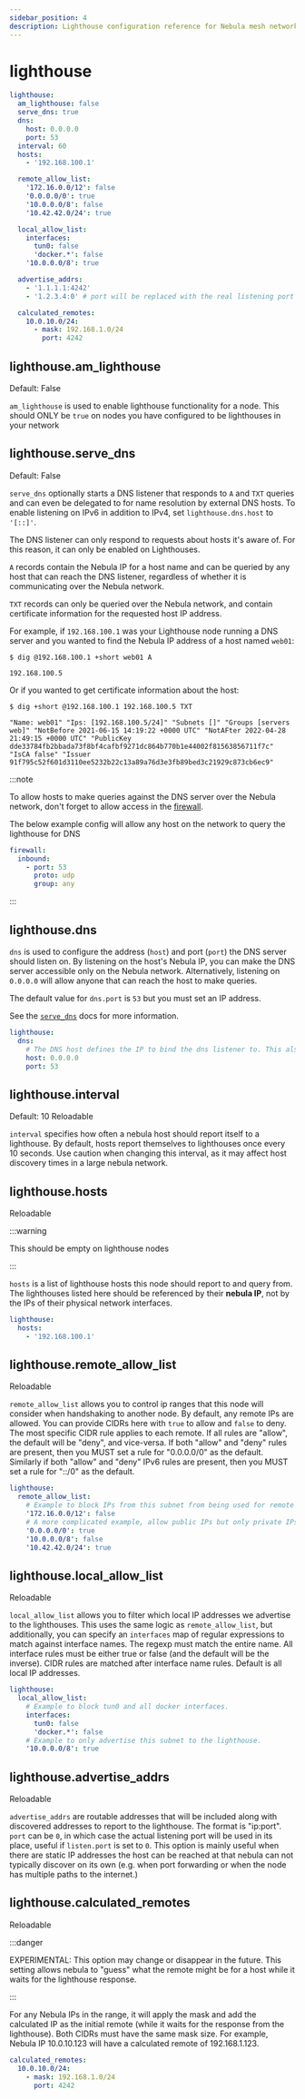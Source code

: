 ```yaml
---
sidebar_position: 4
description: Lighthouse configuration reference for Nebula mesh networking.
---
```



# lighthouse

```yml
lighthouse:
  am_lighthouse: false
  serve_dns: true
  dns:
    host: 0.0.0.0
    port: 53
  interval: 60
  hosts:
    - '192.168.100.1'

  remote_allow_list:
    '172.16.0.0/12': false
    '0.0.0.0/0': true
    '10.0.0.0/8': false
    '10.42.42.0/24': true

  local_allow_list:
    interfaces:
      tun0: false
      'docker.*': false
    '10.0.0.0/8': true

  advertise_addrs:
    - '1.1.1.1:4242'
    - '1.2.3.4:0' # port will be replaced with the real listening port

  calculated_remotes:
    10.0.10.0/24:
      - mask: 192.168.1.0/24
        port: 4242
```

## lighthouse.am_lighthouse

<Pill className="mb-24">Default: False</Pill>

`am_lighthouse` is used to enable lighthouse functionality for a node. This should ONLY be `true` on nodes you have
configured to be lighthouses in your network

## lighthouse.serve_dns

<Pill className="mb-24">Default: False</Pill>

`serve_dns` optionally starts a DNS listener that responds to `A` and `TXT` queries and can even be delegated to for
name resolution by external DNS hosts. To enable listening on IPv6 in addition to IPv4, set `lighthouse.dns.host` to
`'[::]'`.

The DNS listener can only respond to requests about hosts it's aware of. For this reason, it can only be enabled on
Lighthouses.

`A` records contain the Nebula IP for a host name and can be queried by any host that can reach the DNS listener,
regardless of whether it is communicating over the Nebula network.

`TXT` records can only be queried over the Nebula network, and contain certificate information for the requested host IP
address.

For example, if `192.168.100.1` was your Lighthouse node running a DNS server and you wanted to find the Nebula IP
address of a host named `web01`:

```shell
$ dig @192.168.100.1 +short web01 A

192.168.100.5
```

Or if you wanted to get certificate information about the host:

```shell
$ dig +short @192.168.100.1 192.168.100.5 TXT

"Name: web01" "Ips: [192.168.100.5/24]" "Subnets []" "Groups [servers web]" "NotBefore 2021-06-15 14:19:22 +0000 UTC" "NotAFter 2022-04-28 21:49:15 +0000 UTC" "PublicKey dde33784fb2bbada73f8bf4cafbf9271dc864b770b1e44002f81563856711f7c" "IsCA false" "Issuer 91f795c52f601d3110ee5232b22c13a89a76d3e3fb89bed3c21929c873cb6ec9"
```

:::note

To allow hosts to make queries against the DNS server over the Nebula network, don't forget to allow access in the
[firewall](/docs/config/firewall/).

The below example config will allow any host on the network to query the lighthouse for DNS

```yml
firewall:
  inbound:
    - port: 53
      proto: udp
      group: any
```

:::

## lighthouse.dns

`dns` is used to configure the address (`host`) and port (`port`) the DNS server should listen on. By listening on the
host's Nebula IP, you can make the DNS server accessible only on the Nebula network. Alternatively, listening on
`0.0.0.0` will allow anyone that can reach the host to make queries.

The default value for `dns.port` is `53` but you must set an IP address.

See the [`serve_dns`](#lighthouseserve_dns) docs for more information.

```yml
lighthouse:
  dns:
    # The DNS host defines the IP to bind the dns listener to. This also allows binding to the nebula node IP.
    host: 0.0.0.0
    port: 53
```

## lighthouse.interval

<Pill className="mb-24">Default: 10</Pill> <Pill className="mb-24">Reloadable</Pill>

`interval` specifies how often a nebula host should report itself to a lighthouse. By default, hosts report themselves
to lighthouses once every 10 seconds. Use caution when changing this interval, as it may affect host discovery times in
a large nebula network.

## lighthouse.hosts

<Pill className="mb-24">Reloadable</Pill>

:::warning

This should be empty on lighthouse nodes

:::

`hosts` is a list of lighthouse hosts this node should report to and query from. The lighthouses listed here should be
referenced by their **nebula IP**, not by the IPs of their physical network interfaces.

```yml
lighthouse:
  hosts:
    - '192.168.100.1'
```

## lighthouse.remote_allow_list

<Pill className="mb-24">Reloadable</Pill>

`remote_allow_list` allows you to control ip ranges that this node will consider when handshaking to another node. By
default, any remote IPs are allowed. You can provide CIDRs here with `true` to allow and `false` to deny. The most
specific CIDR rule applies to each remote. If all rules are "allow", the default will be "deny", and vice-versa. If both
"allow" and "deny" rules are present, then you MUST set a rule for "0.0.0.0/0" as the default. Similarly if both "allow"
and "deny" IPv6 rules are present, then you MUST set a rule for "::/0" as the default.

```yml
lighthouse:
  remote_allow_list:
    # Example to block IPs from this subnet from being used for remote IPs.
    '172.16.0.0/12': false
    # A more complicated example, allow public IPs but only private IPs from a specific subnet
    '0.0.0.0/0': true
    '10.0.0.0/8': false
    '10.42.42.0/24': true
```

## lighthouse.local_allow_list

<Pill className="mb-24">Reloadable</Pill>

`local_allow_list` allows you to filter which local IP addresses we advertise to the lighthouses. This uses the same
logic as `remote_allow_list`, but additionally, you can specify an `interfaces` map of regular expressions to match
against interface names. The regexp must match the entire name. All interface rules must be either true or false (and
the default will be the inverse). CIDR rules are matched after interface name rules. Default is all local IP addresses.

```yml
lighthouse:
  local_allow_list:
    # Example to block tun0 and all docker interfaces.
    interfaces:
      tun0: false
      'docker.*': false
    # Example to only advertise this subnet to the lighthouse.
    '10.0.0.0/8': true
```

## lighthouse.advertise_addrs

<Pill className="mb-24">Reloadable</Pill>

`advertise_addrs` are routable addresses that will be included along with discovered addresses to report to the
lighthouse. The format is "ip:port". `port` can be `0`, in which case the actual listening port will be used in its
place, useful if `listen.port` is set to `0`. This option is mainly useful when there are static IP addresses the host
can be reached at that nebula can not typically discover on its own (e.g. when port forwarding or when the node has
multiple paths to the internet.)

## lighthouse.calculated_remotes

<Pill className="mb-24">Reloadable</Pill>

:::danger

EXPERIMENTAL: This option may change or disappear in the future. This setting allows nebula to "guess" what the remote
might be for a host while it waits for the lighthouse response.

:::

For any Nebula IPs in the range, it will apply the mask and add the calculated IP as the initial remote (while it waits
for the response from the lighthouse). Both CIDRs must have the same mask size. For example, Nebula IP 10.0.10.123 will
have a calculated remote of 192.168.1.123.

```yml
calculated_remotes:
  10.0.10.0/24:
    - mask: 192.168.1.0/24
      port: 4242
```
